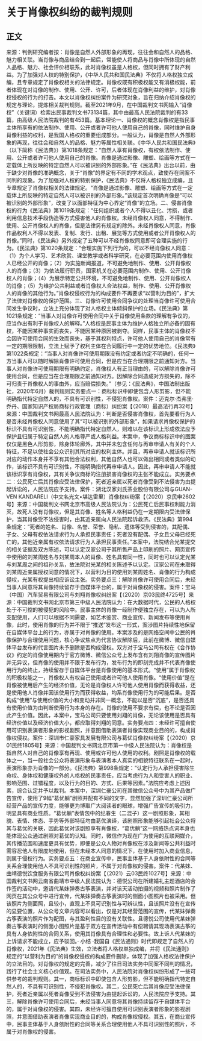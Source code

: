 # 关于肖像权纠纷的裁判规则
## 正文
来源：判例研究编者按：肖像是自然人外部形象的再现，往往会和自然人的品格、魅力相关联。当肖像与商品结合到一起后，常能使人将商品与肖像中所体现的自然人品格、魅力、社会评价相联系，此时肖像权虽是人格权，但同时拥有了财产利益。为了加强对人权的特别保护，《中华人民共和国民法典》不仅将人格权独立成编，且专章规定了肖像权相关的法律规定。肖像权既有积极权能又有消极权能，前者体现在对肖像的制作、使用、公开、许可，后者体现在肖像利益的维护，对肖像权侵权的行为的打击。本文以肖像权纠纷案件为研究对象，旨在归纳介绍肖像权的规定与理论，提炼相关裁判规则。截至2021年9月，在中国裁判文书网输入“肖像权”（关键词）检索出民事裁判文书73134篇，其中由最高人民法院裁判的有33篇，由高级人民法院裁判的有453篇。基本理论一、肖像权的概念肖像权是指民事主体所享有的依法制作、使用、公开或者许可他人使用自己的肖像，同时维护自身肖像利益的权利，是我国人格权的重要组成部分。一般认为，肖像是自然人外部形象的再现，往往会和自然人的品格、魅力等属性相关联。《中华人民共和国民法典》（以下简称《民法典》）第1018条规定：“自然人享有肖像权，有权依法制作、使用、公开或者许可他人使用自己的肖像。肖像是通过影像、雕塑、绘画等方式在一定载体上所反映的特定自然人可以被识别的外部形象。”在《民法典》出台以前，由于缺少对肖像的准确概念，关于“肖像”的界定有不同的学术观点，致使存在同案不同判的现象。为了加强对人权的特别保护，《民法典》不仅将人格权独立成编，且专章规定了肖像权相关的法律规定。“肖像是通过影像、雕塑、绘画等方式在一定载体上所反映的特定自然人可以被识别的外部形象。”该规定首次明确肖像是“可以被识别的外部形象”，改变了以面部特征为中心界定“肖像”的立场。二、侵害肖像权的行为《民法典》第1019条规定：“任何组织或者个人不得以丑化、污损，或者利用信息技术手段伪造等方式侵害他人的肖像权。未经肖像权人同意，不得制作、使用、公开肖像权人的肖像，但是法律另有规定的除外。未经肖像权人同意，肖像作品权利人不得以发表、复制、发行、出租、展览等方式使用或者公开肖像权人的肖像。”同时，《民法典》另外规定了五种可以不经肖像权同意即可合理实施的行为。《民法典》第1020条规定：“合理实施下列行为的，可以不经肖像权人同意：（1）为个人学习、艺术欣赏、课堂教学或者科学研究，在必要范围内使用肖像权人已经公开的肖像；（2）为实施新闻报道，不可避免地制作、使用、公开肖像权人的肖像；（3）为依法履行职责，国家机关在必要范围内制作、使用、公开肖像权人的肖像；（4）为展示特定公共环境，不可避免地制作、使用、公开肖像权人的肖像；（5）为维护公共利益或者肖像权人合法权益，制作、使用、公开肖像权人的肖像的其他行为。”肖像权侵权行为的构成要件不再要求“以营利为目的”，扩大了法律对肖像权的保护范围。三、肖像许可使用合同争议的处理当肖像许可使用合同发生争议时，立法上充分体现了对人格权主体倾斜保护的立场。《民法典》第1021条规定：“当事人对肖像许可使用合同中关于肖像使用条款的理解有争议的，应当作出有利于肖像权人的解释。”人格权是民事主体为维护人格独立所必备的固有权，不能因某种事实而丧失，不能因某种原因被剥夺。同样，民事主体的肖像权不会因许可使用合同的生效而丧失，基于其权利特点，许可他人使用自己的肖像常有一定的期限限制，立法上赋予了权利主体在合同履行中一定的优势地位。《民法典》第1022条规定：“当事人对肖像许可使用期限没有约定或者约定不明确的，任何一方当事人可以随时解除肖像许可使用合同，但是应当在合理期限之前通知对方。当事人对肖像许可使用期限有明确约定，肖像权人有正当理由的，可以解除肖像许可使用合同，但是应当在合理期限之前通知对方。因解除合同造成对方损失的，除不可归责于肖像权人的事由外，应当赔偿损失。”（参见：《民法典》，中国法制出版社，2020年6月）裁判规则实务要点一：商标标识中即使包含人形剪影，但不能明确指代特定自然人的，不具有可识别性，不侵犯肖像权。案件：迈克尔·杰弗里·乔丹、国家知识产权局商标行政管理（商标）纠纷案【（2018）最高法行再32号】来源：中国裁判文书网最高人民法院认为：判断是否侵害肖像权，首先要看行为人是否未经肖像权人同意使用了其“可以被识别的外部形象”，如果请求肖像权保护的标识不具有可识别性，不能明确指代特定自然人，则难以在该标识上形成依法应予保护且归属于特定自然人的人格尊严或人格利益。本案中，争议商标标识中的图案仅仅是黑色人形剪影，除身体轮廓外，其中并未包含任何与再审申请人有关的个人特征，不足以使社会公众识别其所对应的权利主体。并且，再审申请人就该标识所对应的动作本身并不享有其他合法权利，其他自然人也可以做出相同或者类似的动作，该标识不具有可识别性，不能明确指代再审申请人。因此，再审申请人不能就该标识享有肖像权，其有关争议商标的注册损害肖像权的主张不能成立。实务要点二：公民死亡后其肖像应受法律保护，死者近亲属以死者肖像受到不法侵害为由提起诉讼的，人民法院应予支持。案件：湖北汉家刘氏茶业股份有限公司与GUAN-VEN KANDARELI（中文名光文•堪达雷里）肖像权纠纷案【（2020）京民申2602号】来源：中国裁判文书网北京市高级人民法院认为：公民死亡后民事权利能力消灭，故死人没有肖像权，但是其肖像、姓名等人格利益仍在一定期限内受法律保护，当其肖像受不法侵害时，由其近亲属向人民法院起诉救济。《民法典》第994条规定：“死者的姓名、肖像、名誉、荣誉、隐私、遗体等受到侵害的，其配偶、子女、父母有权依法请求行为人承担民事责任；死者没有配偶、子女且父母已经死亡的，其他近亲属有权依法请求行为人承担民事责任。”本案中，法院结合光某提交的相关证据及双方陈述，可以认定汉家公司于其所售产品上印刷的照片、网页宣传中使用的刘某周姓名与刘某周本人的肖像、姓名具有同一性，同时也可以认定光某与刘某周之间的祖孙关系，故法院对光某的相关陈述予以认定。汉家公司在未取得刘某周近亲属授权同意的情况下，以营利为目的使用刘某周姓名、肖像的行为构成侵权，光某有权提出相应诉讼主张。实务要点三：解除肖像许可使用合同后，未经当事人同意将其肖像持续留存于自媒体平台的，属于对肖像权的侵害。案件：宝马（中国）汽车贸易有限公司与刘翔肖像权纠纷案【（2020）京03民终4725号】来源：中国裁判文书网北京市第三中级人民法院认为：在大数据时代，公民的人格权处于不可控的被侵犯的风险中。民事主体的肖像一经制作便独立存在，可以为人所支配使用，人们可以根据不同需要，如艺术鉴赏、商业宣传、新闻发布等使用肖像，此时，使用肖像的行为并不限于“推送”发布这一形式，案涉图片持续性地保留在自媒体平台上的行为，亦属于对肖像的使用。本案涉及的是网络空间中公民的肖像保护与合理使用问题，核心争议焦点为代言协议解除后，此前在微博、微信自媒体平台发布的代言图片未予删除是否构成侵权。双方对于宝马公司有权在《合作协议》约定的肖像使用期内于官方微博、微信公众号上发布含有刘翔肖像的宣传图片并无异议，但肖像的使用并不限于发布行为，发布行为的即刻完成并不代表肖像使用行为的终止，持续留存于自媒体平台是肖像使用的基本形式。“使用”属于肖像权的积极权能之一，肖像权人有权自己使用或者许可他人使用肖像。“使用价值”是在肖像被使用后产生的经济价值，无论是肖像权人许可他人使用肖像而获得收益，还是使用他人肖像并因该使用行为而获得收益，均系肖像使用行为的可能后果。是否构成“使用”与使用价值的大小和变动并非同一概念，不能以是否“沉底”，是否还具有使用价值为由判断使用行为本身的存在。肖像的使用不要求有偿，也不论是否因此产生价值。因此，本案中，宝马公司只要使用刘翔的肖像，无论该使用是否具有经济价值以及经济价值大小，都应取得刘翔的同意。实务要点四：未经许可擅自使用可识别表演者形象的影视剧照，并意图借助表演者肖像实现商业目的的，构成肖像权侵权。案件：深圳市仁豪家具发展有限公司与葛优肖像权纠纷案【（2020）京01民终1805号】来源：中国裁判文书网北京市第一中级人民法院认为：肖像权是指自然人对自己的肖像享有再现、使用或许可他人使用的权利。剧照是肖像权的载体之一，当一般社会公众将表演形象与表演者本人真实的相貌特征联系在一起时，表演形象亦为肖像的一部分。《民法典》第998条规定：“认定行为人承担侵害除生命权、身体权和健康权外的人格权的民事责任，应当考虑行为人和受害人的职业、影响范围、过错程度，以及行为的目的、方式、后果等因素。”法院应考虑上述因素，综合认定并予以裁判。本案中，深圳仁豪公司在其微信公众号中为其产品做广告宣传，使用了9幅“葛优躺”剧照并配有不同的文字，显然加强了深圳仁豪公司所经营产品的宣传力度，能够更为博取广大阅读者的眼球，增强广告宣传的吸引力，明显具有商业性质。“葛优躺”表情包中的纪春生（二混子）这一剧照形象，其相貌、表情、体态、手势等外部特征均由葛优演绎，该剧照形象能够引起社会公众将其与葛优的关联，因此葛优对该剧照享有肖像权，“葛优躺”这一网络热点词本身也能体现公众通过剧照对葛优的认知。同时，微信作为现在广为使用的互联网媒介，其传播范围和速度更具有优势，即便是公众人物对肖像权在涉及新闻等公共利益时需容忍他人有限度地使用，但在未经本人同意的情况下，在使用时加入商业信息，则属于侵权行为。实务要点五：在商业宣传中，民事主体基于人身依附性的合同等关系合理使用他人不具可识别性的照片，不属于对肖像权的侵害。案件：代某妹、曲靖德悦饮食服务有限公司肖像权纠纷案【（2021）云03民终1027号】来源：中国裁判文书网云南省曲靖市中级人民法院认为：德悦公司在所建婚礼主题酒店的合作签约活动中，邀请代某妹弹奏古筝表演，并对该天活动拍摄的视频和照片制作了网页在其公众号中进行宣传，代某妹弹奏古筝表演时的侧面小图照片也被采用。但该照片为侧面照，且较小，直观上不具可识别性与可辨认性，且该照片没有在宣传的显要位置，从公众号文章内容可以看出，仅是对其经营范围的宣传，代某妹弹奏古筝表演的照片作为配图，与其盈利性目的没有关联性。且德悦公司使用代某妹弹奏古筝表演时的侧面小图照片是基于双方在宣传活动中有偿聘请其现场表演古筝的具有人身依附性的合同关系，使用其肖像具有合理性和必要性。故上诉人代某妹的上诉请求不能成立，应予驳回。· 小结 ·我国自《民法通则》时代即规定了自然人的肖像权，2021年《民法典》生效，立法者将人格权单独成编，并将《民法通则》规定的“以营利为目的”的肖像权侵权的构成要件删除，体现了加强人格权法律保护的立法目的。对肖像权的规定的完善，减少了往日司法实务中同案不同判的情况，践行了社会主义核心价值观。在司法实务中，人民法院对肖像权纠纷形成了一些可供参考的裁判规则。其一，商标标识中即使包含人形剪影，但不能明确指代特定自然人的，不具有可识别性，不侵犯肖像权。其二，公民死亡后其肖像应受法律保护，死者近亲属以死者肖像受到不法侵害为由提起诉讼的，人民法院应予支持。其三，解除肖像许可使用合同后，未经当事人同意将其肖像持续留存于自媒体平台的，属于对肖像权的侵害。其四，未经许可擅自使用可识别表演者形象的影视剧照，并意图借助表演者肖像实现商业目的的，构成肖像权侵权。其五，在商业宣传中，民事主体基于人身依附性的合同等关系合理使用他人不具可识别性的照片，不属于对肖像权的侵害。